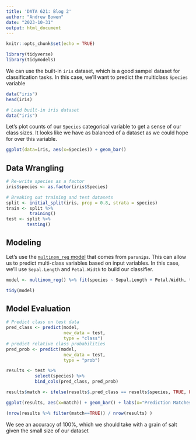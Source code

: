 ```yaml
---
title: 'DATA 621: Blog 2'
author: "Andrew Bowen"
date: "2023-10-31"
output: html_document
---
```


```r
knitr::opts_chunk$set(echo = TRUE)
```

```r
library(tidyverse)
library(tidymodels)
```


We can use the built-in `iris` dataset, which is a good sampel dataset for classification tasks. In this case, we'll want to predict the multiclass `Species` variable
```r
data("iris")
head(iris)
```


```r
# Load built-in iris dataset
data("iris")
```


Let's plot counts of our `Species` categorical variable to get a sense of our class sizes. It looks like we have as balanced of a dataset as we could hope for over this variable.
```r
ggplot(data=iris, aes(x=Species)) + geom_bar()
```

## Data Wrangling
```r
# Re-write species as a factor
iris$species <- as.factor(iris$Species)
```

```R
# Breaking out training and test datasets
split <- initial_split(iris, prop = 0.8, strata = species)
train <- split %>% 
         training()
test <- split %>% 
        testing()
```


## Modeling
Let's use the [`multinom_reg` model](https://parsnip.tidymodels.org/reference/multinom_reg.html) that comes from `parsnips`. This can allow us to predict multi-class variables based on input variables. In this case, we'll use `Sepal.Length` and `Petal.Width` to build our classifier.
```r
model <- multinom_reg() %>% fit(species ~ Sepal.Length + Petal.Width, train)
```

```r
tidy(model)
```

## Model Evaluation
```R
# Predict class on test data
pred_class <- predict(model,
                      new_data = test,
                      type = "class")
# predict relative class probabilities
pred_prob <- predict(model,
                      new_data = test,
                      type = "prob")
```


```R
results <- test %>%
           select(species) %>%
           bind_cols(pred_class, pred_prob)

results$match <- ifelse(results$.pred_class == results$species, TRUE, FALSE)
```


```r
ggplot(results, aes(x=match)) + geom_bar() + labs(x="Prediction Matches Actual Class", y="Count of Flowers", title="Multinomial Regression Results, Iris Dataset")
```



```r
(nrow(results %>% filter(match==TRUE)) / nrow(results) )
```

We see an accuracy of 100%, which we should take with a grain of salt given the small size of our dataset





